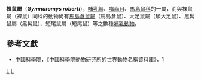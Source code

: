 {{Speciesbox
| taxon = Gymnuromys roberti
| parent_authority = [[Charles_Immanuel_Forsyth_Major|Major]], 1896
| status = LC | status_system = IUCN3.1
| authority = Major, 1896
| synonyms = 
}}

'''裸鼠屬'''（'''''Gymnuromys roberti'''''），[[哺乳綱|哺乳綱]]、[[囓齒目|囓齒目]]、[[馬島鼠科|馬島鼠科]]的一屬，而與裸鼠屬（裸鼠）同科的動物尚有[[馬島倉鼠屬|馬島倉鼠屬]]（馬島倉鼠）、大足鼠屬（碩大足鼠）、黑髯鼠屬（黑髯鼠）、短尾鼠屬（短尾鼠）等之數種[[哺乳動物|哺乳動物]]。

==參考文獻==
*中國科學院，《中國科學院動物研究所的世界動物名稱資料庫》，[https://web.archive.org/web/20050718232917/http://vzd.brim.ac.cn/division/fauna/index.asp]
{{Taxonbar|from=Q302928}}

[[Category:裸鼠屬|L]]
[[Category:1896年描述的动物|L]]